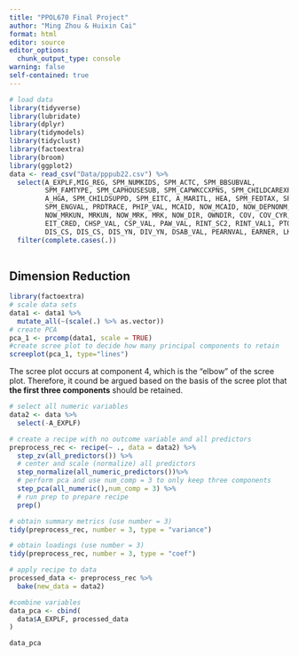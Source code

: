 ```yaml
---
title: "PPOL670 Final Project"
author: "Ming Zhou & Huixin Cai"
format: html
editor: source
editor_options: 
  chunk_output_type: console
warning: false
self-contained: true
---
```


```r
# load data
library(tidyverse)
library(lubridate)
library(dplyr)
library(tidymodels)
library(tidyclust)
library(factoextra)
library(broom)
library(ggplot2)
data <- read_csv("Data/pppub22.csv") %>%
  select(A_EXPLF,MIG_REG, SPM_NUMKIDS, SPM_ACTC, SPM_BBSUBVAL,
         SPM_FAMTYPE, SPM_CAPHOUSESUB, SPM_CAPWKCCXPNS, SPM_CHILDCAREXPNS,
         A_HGA, SPM_CHILDSUPPD, SPM_EITC, A_MARITL, HEA, SPM_FEDTAX, SPM_GEOADJ,
         SPM_ENGVAL, PRDTRACE, PHIP_VAL, MCAID, NOW_MCAID, NOW_DEPNONM,
         NOW_MRKUN, MRKUN, NOW_MRK, MRK, NOW_DIR, OWNDIR, COV, COV_CYR, AGI, 
         EIT_CRED, CHSP_VAL, CSP_VAL, PAW_VAL, RINT_SC2, RINT_VAL1, PTOTVAL, DIS_HP,
         DIS_CS, DIS_CS, DIS_YN, DIV_YN, DSAB_VAL, PEARNVAL, EARNER, LKWEEKS, LOSEWKS) %>%
  filter(complete.cases(.))
  
```

## Dimension Reduction
```r
library(factoextra)
# scale data sets
data1 <- data1 %>%
  mutate_all(~(scale(.) %>% as.vector))
# create PCA
pca_1 <- prcomp(data1, scale = TRUE)
#create scree plot to decide how many principal components to retain 
screeplot(pca_1, type="lines")
```
The scree plot occurs at component 4, which is the “elbow” of the scree plot. Therefore, it cound be argued based on the basis of the scree plot that **the first three components** should be retained.

```r
# select all numeric variables
data2 <- data %>%
  select(-A_EXPLF)

# create a recipe with no outcome variable and all predictors
preprocess_rec <- recipe(~ ., data = data2) %>%
  step_zv(all_predictors()) %>%
  # center and scale (normalize) all predictors
  step_normalize(all_numeric_predictors())%>%
  # perform pca and use num_comp = 3 to only keep three components
  step_pca(all_numeric(),num_comp = 3) %>%
  # run prep to prepare recipe
  prep()

# obtain summary metrics (use number = 3)
tidy(preprocess_rec, number = 3, type = "variance")

# obtain loadings (use number = 3)
tidy(preprocess_rec, number = 3, type = "coef")

# apply recipe to data
processed_data <- preprocess_rec %>%
  bake(new_data = data2)

#combine variables
data_pca <- cbind(
  data$A_EXPLF, processed_data
)

data_pca


```